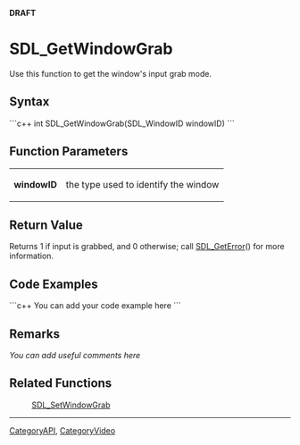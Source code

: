 <!-- pragma section-numbers off -->
<!-- pragma disable-camelcase -->
'''DRAFT'''

= SDL_GetWindowGrab =
Use this function to get the window's input grab mode.


== Syntax ==
```c++
int SDL_GetWindowGrab(SDL_WindowID windowID)
```

== Function Parameters ==
{|
|'''windowID'''
|the type used to identify the window
|}

== Return Value ==
Returns 1 if input is grabbed, and 0 otherwise; call [[SDL_GetError]]() for more information.

== Code Examples ==
```c++
You can add your code example here
```

== Remarks ==
''You can add useful comments here''

== Related Functions ==
:[[SDL_SetWindowGrab]]

----
[[CategoryAPI]], [[CategoryVideo]]
